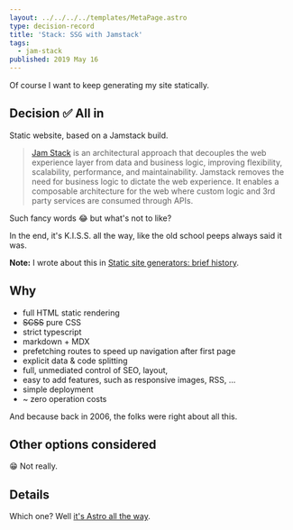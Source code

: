 ```yaml
---
layout: ../../../../templates/MetaPage.astro
type: decision-record
title: 'Stack: SSG with Jamstack'
tags:
  - jam-stack
published: 2019 May 16
---
```


<Abstract>

Of course I want to keep generating my site statically.

</Abstract>

## Decision :white_check_mark: All in

Static website, based on a Jamstack build.

> [Jam Stack](https://jamstack.org/) is an architectural approach that decouples the web experience layer from data and business logic, improving flexibility, scalability, performance, and maintainability.
> Jamstack removes the need for business logic to dictate the web experience.
> It enables a composable architecture for the web where custom logic and 3rd party services are consumed through APIs.

Such fancy words :joy: but what's not to like?

In the end, it's K.I.S.S. all the way, like the old school peeps always said it was.

**Note:** I wrote about this in [Static site generators: brief history](/posts/2019-06/static-site-generators-brief-history).

## Why

- full HTML static rendering
- ~~SCSS~~ pure CSS
- strict typescript
- markdown + MDX
- prefetching routes to speed up navigation after first page
- explicit data & code splitting
- full, unmediated control of SEO, layout,
- easy to add features, such as responsive images, RSS, ...
- simple deployment
- ~ zero operation costs

And because back in 2006, the folks were right about all this.

## Other options considered

:grin: Not really.

## Details

Which one? Well [it's Astro all the way](/meta/records/current/build-with-astro).
